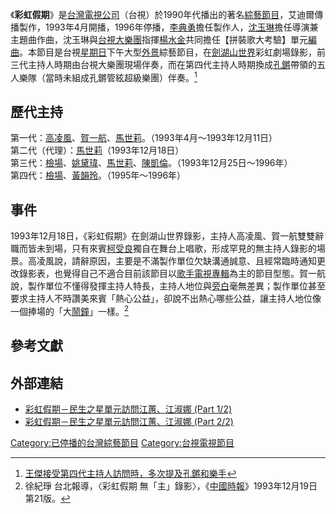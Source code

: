 {{电视节目信息框
| 名称       = 彩虹假期
| 类型       = [[綜藝節目|綜藝節目]]
| 原创       = 
| 主持       = 詳見歷代主持
| 語言       = [[國語|國語]]
| 演出       = 
| 配音       = 
| 旁白       = 
| 主题曲     = 〈彩虹假期〉<br>作詞：[[賀一航|賀一航]]<br>作曲：[[沈玉琳|沈玉琳]]
| 作曲       = 
| 國家       = {{ROC-TW}}
| 地区       = 
| 语言       = [[閩南語|閩南語]]、[[國語|國語]]
| 辑数       = 
| 每集列表   = 
| 執行製作   = 
| 製作人     = [[李典勇|李典勇]]
| 监制       = [[臺灣電視公司|臺灣電視公司]]
| 製作公司   = 艾迪爾傳播事業有限公司
| 導演       = [[沈玉琳|沈玉琳]]
| 每集長     = 60分鐘
| 外景       = [[劍湖山世界|劍湖山世界]]彩虹劇場
| 集數       = 
| 視訊制式   = [[NTSC制式|NTSC制式]]
| 頻道       = [[台視頻道|台視頻道]]
| 播出國家   = {{TWN}}
| 開始       = 1993年4月
| 結束       = 1996年
| 晚於       = 
| 早於       = 
}}
《'''彩虹假期'''》是[[台灣電視公司|台灣電視公司]]（台視）於1990年代播出的著名[[綜藝節目|綜藝節目]]，艾迪爾傳播製作，1993年4月開播，1996年停播，[[李典勇|李典勇]]擔任製作人，[[沈玉琳|沈玉琳]]擔任導演兼主題曲作曲，沈玉琳與[[台視大樂團|台視大樂團]]指揮[[楊水金|楊水金]]共同擔任【拼裝歌大考驗】單元[[編曲|編曲]]。本節目是台視[[星期日|星期日]]下午大型[[外景|外景]]綜藝節目，在[[劍湖山世界|劍湖山世界]]彩虹劇場錄影，前三代主持人時期由台視大樂團現場伴奏，而在第四代主持人時期換成[[孔鏘|孔鏘]]帶領的五人樂隊（當時未組成孔鏘管絃超級樂團）伴奏。<ref>[https://www.youtube.com/watch?v=MONa-IdGS6g 王傑接受第四代主持人訪問時，多次提及孔鏘和樂手]</ref>

==歷代主持==
第一代：[[高凌風|高凌風]]、[[賀一航|賀一航]]、[[馬世莉|馬世莉]]。（1993年4月～1993年12月11日）
<br />第二代（代理）：[[馬世莉|馬世莉]]（1993年12月18日）
<br />第三代：[[檢場|檢場]]、[[姚黛瑋|姚黛瑋]]、[[馬世莉|馬世莉]]、[[陳凱倫|陳凱倫]]。（1993年12月25日～1996年）
<br />第四代：[[檢場|檢場]]、[[黃韻玲|黃韻玲]]。（1995年～1996年）

==事件==
1993年12月18日，《彩虹假期》在劍湖山世界錄影，主持人高凌風、賀一航雙雙辭職而皆未到場，只有來賓[[柯受良|柯受良]]獨自在舞台上唱歌，形成罕見的無主持人錄影的場景。高凌風說，請辭原因，主要是不滿製作單位欠缺溝通誠意、且經常臨時通知更改錄影表，也覺得自己不適合目前該節目以[[歌手|歌手]][[電視專輯|電視專輯]]為主的節目型態。賀一航說，製作單位不懂得發揮主持人特長，主持人地位與[[旁白|旁白]]毫無差異；製作單位甚至要求主持人不時讚美來賓「熱心公益」，卻說不出熱心哪些公益，讓主持人地位像一個捧場的「大[[鬧鐘|鬧鐘]]」一樣。<REF>徐紀琤 台北報導，〈彩虹假期 無「主」錄影〉，《[[中國時報|中國時報]]》1993年12月19日第21版。</REF>

==參考文獻==
<references/>

==外部連結==
*[http://www.youtube.com/watch?v=0LFHexKUBLc 彩虹假期－民生之星單元訪問江蕙、江淑娜 (Part 1/2)] {{Wayback|url=http://www.youtube.com/watch?v=0LFHexKUBLc |date=20200229203535 }}
*[http://www.youtube.com/watch?v=uEpBd2oQlpA 彩虹假期－民生之星單元訪問江蕙、江淑娜 (Part 2/2)]
{{電視節目的變遷
|電視台=[[台灣電視公司|台灣電視公司]]
|播放檔次=星期日19:30～20:30
|節目名稱=彩虹假期<br />（1993年4月 - 1994年9月11日）
|上一節目= 待考
|下一節目=[[超級星期天|超級星期天]]<br />（1994年9月18日 - 1996年2月11日）
}}{{電視節目的變遷
|電視台=[[台灣電視公司|台灣電視公司]]
|播放檔次=星期日16:00～17:00
|節目名稱=彩虹假期<br />（1994年9月18日~1996年）
|上一節目= 待考
|下一節目= 待考
}}

[[Category:已停播的台灣綜藝節目|Category:已停播的台灣綜藝節目]]
[[Category:台視電視節目|Category:台視電視節目]]